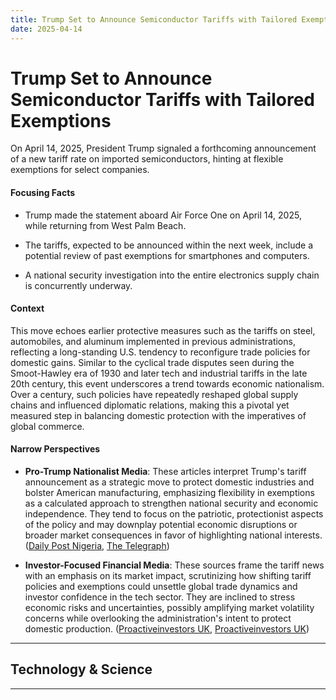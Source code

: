 ```yaml
---
title: Trump Set to Announce Semiconductor Tariffs with Tailored Exemptions
date: 2025-04-14
---
```


# Trump Set to Announce Semiconductor Tariffs with Tailored Exemptions

On April 14, 2025, President Trump signaled a forthcoming announcement of a new tariff rate on imported semiconductors, hinting at flexible exemptions for select companies.

#### Focusing Facts

- Trump made the statement aboard Air Force One on April 14, 2025, while returning from West Palm Beach.

- The tariffs, expected to be announced within the next week, include a potential review of past exemptions for smartphones and computers.

- A national security investigation into the entire electronics supply chain is concurrently underway.

#### Context

This move echoes earlier protective measures such as the tariffs on steel, automobiles, and aluminum implemented in previous administrations, reflecting a long-standing U.S. tendency to reconfigure trade policies for domestic gains. Similar to the cyclical trade disputes seen during the Smoot-Hawley era of 1930 and later tech and industrial tariffs in the late 20th century, this event underscores a trend towards economic nationalism. Over a century, such policies have repeatedly reshaped global supply chains and influenced diplomatic relations, making this a pivotal yet measured step in balancing domestic protection with the imperatives of global commerce.

#### Narrow Perspectives

- **Pro-Trump Nationalist Media**: These articles interpret Trump's tariff announcement as a strategic move to protect domestic industries and bolster American manufacturing, emphasizing flexibility in exemptions as a calculated approach to strengthen national security and economic independence. They tend to focus on the patriotic, protectionist aspects of the policy and may downplay potential economic disruptions or broader market consequences in favor of highlighting national interests. ([Daily Post Nigeria](https://dailypost.ng/2025/04/14/tariffs-on-imported-semiconductor-chips-coming-soon-trump/), [The Telegraph](https://www.telegraph.co.uk/business/2025/04/14/trump-tariffs-china-semiconductor-chips-markets-latest/))

- **Investor-Focused Financial Media**: These sources frame the tariff news with an emphasis on its market impact, scrutinizing how shifting tariff policies and exemptions could unsettle global trade dynamics and investor confidence in the tech sector. They are inclined to stress economic risks and uncertainties, possibly amplifying market volatility concerns while overlooking the administration's intent to protect domestic production. ([Proactiveinvestors UK](https://www.proactiveinvestors.co.uk/companies/news/1069594/us-tariff-on-semiconductor-imports-to-be-announced-this-week-says-trump-1069594.html), [Proactiveinvestors UK](https://www.proactiveinvestors.co.uk/companies/news/1069594/us-tariff-on-semiconductor-imports-to-be-confirmed-this-week-says-trump-1069594.html))

---

## Technology & Science

---
